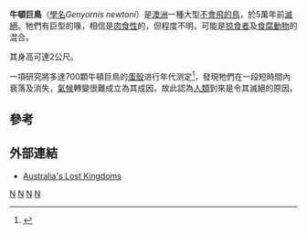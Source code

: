{{Speciesbox
| taxon = Genyornis newtoni
| fossil_range = {{fossilrange|0.126|0.012}}晚[[更新世|更新世]]
| image = Genyornis_BW.jpg
| status = fossil
| binomial_authority = [[Edward_Charles_Stirling|Stirling]] & [[A._H._C._Zietz|Zietz]], 1896
| extinct = yes
}}
'''牛頓巨鳥'''（[[學名|學名]]''Genyornis newtoni''）是[[澳洲|澳洲]]一種大型[[不會飛的鳥|不會飛的鳥]]，於5萬年前[[滅絕|滅絕]]。牠們有巨型的喙，相信是[[肉食性|肉食性]]的，但程度不明，可能是[[掠食者|掠食者]]及[[食腐動物|食腐動物]]的混合。

其身高可達2公尺。

一項研究將多達700顆牛頓巨鳥的[[蛋殼|蛋殼]]进行年代测定<ref>{{cite journal en|last=Miller|first=Gifford H.|coauthors=''et al.''|year=1999|title=Pleistocene Extinction of ''Genyornis newtoni'': Human Impact on Australian Megafauna|journal=Science|volume=283|issue=5399|pages=205–8|doi=10.1126/science.283.5399.205}}</ref>，發現牠們在一段短時間內衰落及消失，[[氣候|氣候]]轉變很難成立為其成因，故此認為[[人類|人類]]到來是令其滅絕的原因。

==參考==
{{Reflist}}

==外部連結==
* [https://web.archive.org/web/20090217125957/http://lostkingdoms.com/facts/factsheet50.htm Australia's Lost Kingdoms]
{{泛雞雁類}}
{{Taxonbar|from=Q132731}}
[[Category:馳鳥科|N]]
[[Category:澳大利亞鳥類|N]]
[[Category:更新世鸟类|N]]
[[Category:_1896年描述的动物|N]]